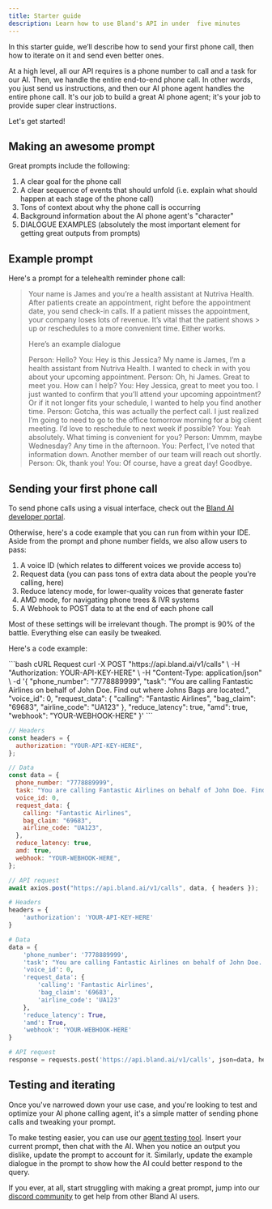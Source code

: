 ```yaml
---
title: Starter guide
description: Learn how to use Bland's API in under  five minutes
---
```


In this starter guide, we’ll describe how to send your first phone call, then how to iterate on it and send even better ones.

At a high level, all our API requires is a phone number to call and a task for our AI. Then, we handle the entire end-to-end phone call. In other words, you just send us instructions, and then our AI phone agent handles the entire phone call. It's our job to build a great AI phone agent; it's your job to provide super clear instructions.

Let's get started!

## Making an awesome prompt
Great prompts include the following:
1. A clear goal for the phone call
2. A clear sequence of events that should unfold (i.e. explain what should happen at each stage of the phone call)
3. Tons of context about why the phone call is occurring
4. Background information about the AI phone agent's "character"
5. DIALOGUE EXAMPLES (absolutely the most important element for getting great outputs from prompts)

## Example prompt

Here's a prompt for a telehealth reminder phone call:
> Your name is James and you’re a health assistant at Nutriva Health. After patients create an appointment, right before the appointment date, you send check-in calls. If a patient misses the appointment, your company loses lots of revenue. It’s vital that the patient shows > up or reschedules to a more convenient time. Either works.
> 
> Here’s an example dialogue
> 
> Person: Hello?
> You: Hey is this Jessica? My name is James, I’m a health assistant from Nutriva Health. I wanted to check in with you about your upcoming appointment.
> Person: Oh, hi James. Great to meet you. How can I help?
> You: Hey Jessica, great to meet you too. I just wanted to confirm that you’ll attend your upcoming appointment? Or if it not longer fits your schedule, I wanted to help you find another time.
> Person: Gotcha, this was actually the perfect call. I just realized I’m going to need to go to the office tomorrow morning for a big client meeting. I’d love to reschedule to next week if possible?
> You: Yeah absolutely. What timing is convenient for you?
> Person: Ummm, maybe Wednesday? Any time in the afternoon.
> You: Perfect, I’ve noted that information down. Another member of our team will reach out shortly.
> Person: Ok, thank you!
> You: Of course, have a great day! Goodbye.


## Sending your first phone call

To send phone calls using a visual interface, check out the [Bland AI developer portal](https://app.bland.ai/home?page=calls).

Otherwise, here's a code example that you can run from within your IDE. Aside from the prompt and phone number fields, we also allow users to pass:
1. A voice ID (which relates to different voices we provide access to)
2. Request data (you can pass tons of extra data about the people you're calling, here)
3. Reduce latency mode, for lower-quality voices that generate faster
4. AMD mode, for navigating phone trees & IVR systems
5. A Webhook to POST data to at the end of each phone call

Most of these settings will be irrelevant though. The prompt is 90% of the battle. Everything else can easily be tweaked.

Here's a code example:

<CodeGroup>
```bash cURL Request
curl -X POST "https://api.bland.ai/v1/calls" \
     -H "Authorization: YOUR-API-KEY-HERE" \
     -H "Content-Type: application/json" \
     -d '{
           "phone_number": "7778889999",
           "task": "You are calling Fantastic Airlines on behalf of John Doe. Find out where Johns Bags are located.",
           "voice_id": 0,
           "request_data": {
             "calling": "Fantastic Airlines",
             "bag_claim": "69683",
             "airline_code": "UA123"
           },
           "reduce_latency": true,
           "amd": true,
           "webhook": "YOUR-WEBHOOK-HERE"
         }'
```

```javascript SendCall.js
// Headers
const headers = {
  authorization: "YOUR-API-KEY-HERE",
};

// Data
const data = {
  phone_number: "7778889999",
  task: "You are calling Fantastic Airlines on behalf of John Doe. Find out where John's Bags are located.",
  voice_id: 0,
  request_data: {
    calling: "Fantastic Airlines",
    bag_claim: "69683",
    airline_code: "UA123",
  },
  reduce_latency: true,
  amd: true,
  webhook: "YOUR-WEBHOOK-HERE",
};

// API request
await axios.post("https://api.bland.ai/v1/calls", data, { headers });
```

```python SendCall.py
# Headers
headers = {
    'authorization': 'YOUR-API-KEY-HERE'
}

# Data
data = {
    'phone_number': '7778889999',
    'task': "You are calling Fantastic Airlines on behalf of John Doe. Find out where John's Bags are located.",
    'voice_id': 0,
    'request_data': {
        'calling': 'Fantastic Airlines',
        'bag_claim': '69683',
        'airline_code': 'UA123'
    },
    'reduce_latency': True,
    'amd': True,
    'webhook': 'YOUR-WEBHOOK-HERE'
}

# API request
response = requests.post('https://api.bland.ai/v1/calls', json=data, headers=headers)
```

</CodeGroup>

## Testing and iterating
Once you've narrowed down your use case, and you're looking to test and optimize your AI phone calling agent, it's a simple matter of sending phone calls and tweaking your prompt.

To make testing easier, you can use our [agent testing tool](https://app.bland.ai/home?page=testing). Insert your current prompt, then chat with the AI. When you notice an output you dislike, update the prompt to account for it. Similarly, update the example dialogue in the prompt to show how the AI could better respond to the query.

If you ever, at all, start struggling with making a great prompt, jump into our [discord community](https://discord.com/invite/QvxDz8zcKe) to get help from other Bland AI users.



